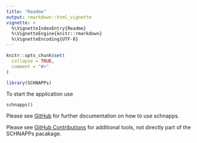 ```yaml
---
title: "Readme"
output: rmarkdown::html_vignette
vignette: >
  %\VignetteIndexEntry{Readme}
  %\VignetteEngine{knitr::rmarkdown}
  %\VignetteEncoding{UTF-8}
---
```


```r
knitr::opts_chunk$set(
  collapse = TRUE,
  comment = "#>"
)
```

```r
library(SCHNAPPs)
```

To start the application use

` schnapps()`

Please see [GitHub](https://github.com/C3BI-pasteur-fr/UTechSCB-SCHNAPPs) for further documentation on how to use schnapps.

Please see [GitHub Contributions](https://github.com/baj12/SCHNAPPsContributions) for additional tools, not directly part of the SCHNAPPs pacakage.

